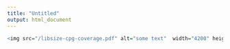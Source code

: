 ```yaml
---
title: "Untitled"
output: html_document
---
```





```r
<img src="/libsize-cpg-coverage.pdf" alt="some text"  width="4200" height="4200">
```

